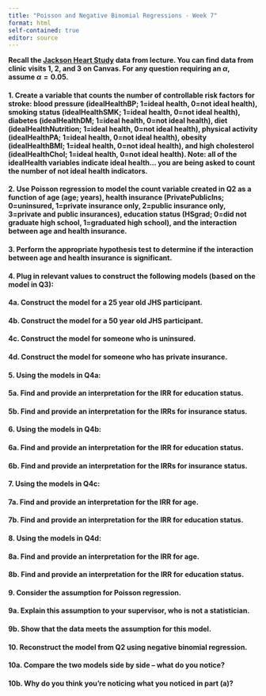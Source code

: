 ```yaml
---
title: "Poisson and Negative Binomial Regressions - Week 7"
format: html
self-contained: true
editor: source
---
```


**Recall the [Jackson Heart Study](https://www.jacksonheartstudy.org/) data from lecture. You can find data from clinic visits 1, 2, and 3 on Canvas. For any question requiring an $\alpha$, assume $\alpha=0.05$.**

#### 1. Create a variable that counts the number of controllable risk factors for stroke: blood pressure (idealHealthBP; 1=ideal health, 0=not ideal health), smoking status (idealHealthSMK; 1=ideal health, 0=not ideal health), diabetes (idealHealthDM; 1=ideal health, 0=not ideal health), diet  (idealHealthNutrition; 1=ideal health, 0=not ideal health), physical activity (idealHealthPA; 1=ideal health, 0=not ideal health), obesity  (idealHealthBMI; 1=ideal health, 0=not ideal health), and high cholesterol  (idealHealthChol; 1=ideal health, 0=not ideal health). **Note:** all of the idealHealth variables indicate ideal health… you are being asked to count the number of not ideal health indicators.

#### 2. Use Poisson regression to model the count variable created in Q2 as a function of age (age; years), health insurance (PrivatePublicIns; 0=uninsured, 1=private insurance only, 2=public insurance only, 3=private and public insurances), education status (HSgrad; 0=did not graduate high school, 1=graduated high school), and the interaction between age and health insurance.

#### 3. Perform the appropriate hypothesis test to determine if the interaction between age and health insurance is significant. 

#### 4. Plug in relevant values to construct the following models (based on the model in Q3):

#### 4a. Construct the model for a 25 year old JHS participant.

#### 4b. Construct the model for a 50 year old JHS participant.

#### 4c. Construct the model for someone who is uninsured.

#### 4d. Construct the model for someone who has private insurance.

#### 5. Using the models in Q4a:

#### 5a. Find and provide an interpretation for the IRR for education status.

#### 5b. Find and provide an interpretation for the IRRs for insurance status.

#### 6. Using the models in Q4b:

#### 6a. Find and provide an interpretation for the IRR for education status.

#### 6b. Find and provide an interpretation for the IRRs for insurance status.

#### 7. Using the models in Q4c:

#### 7a. Find and provide an interpretation for the IRR for age.

#### 7b. Find and provide an interpretation for the IRR for education status.

#### 8. Using the models in Q4d:

#### 8a. Find and provide an interpretation for the IRR for age.

#### 8b. Find and provide an interpretation for the IRR for education status.

#### 9. Consider the assumption for Poisson regression.

#### 9a. Explain this assumption to your supervisor, who is not a statistician.

#### 9b. Show that the data meets the assumption for this model.

#### 10. Reconstruct the model from Q2 using negative binomial regression.

#### 10a. Compare the two models side by side – what do you notice?

#### 10b. Why do you think you’re noticing what you noticed in part (a)?


